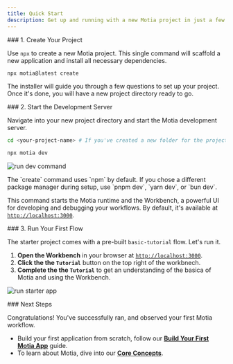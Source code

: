 ```yaml
---
title: Quick Start
description: Get up and running with a new Motia project in just a few seconds.
---
```

<Steps>

<Step>
### 1. Create Your Project

Use `npx` to create a new Motia project. This single command will scaffold a new application and install all necessary dependencies.

```bash
npx motia@latest create
```

The installer will guide you through a few questions to set up your project. Once it's done, you will have a new project directory ready to go.

</Step>

<Step>
### 2. Start the Development Server

Navigate into your new project directory and start the Motia development server.

```bash
cd <your-project-name> # If you've created a new folder for the project, navigate into it

npx motia dev
```

![run dev command](/docs-images/motia-terminal.gif)

<Callout>
The `create` command uses `npm` by default. If you chose a different package manager during setup, use `pnpm dev`, `yarn dev`, or `bun dev`.
</Callout>

This command starts the Motia runtime and the Workbench, a powerful UI for developing and debugging your workflows. By default, it's available at [`http://localhost:3000`](http://localhost:3000).

</Step>

<Step>
### 3. Run Your First Flow

The starter project comes with a pre-built `basic-tutorial` flow. Let's run it.

1.  **Open the Workbench** in your browser at [`http://localhost:3000`](http://localhost:3000).
2.  **Click the  the `Tutorial`** button on the top right of the workbnech.
3.  **Complete the  the `Tutorial`** to get an understanding of the basica of Motia and using the Workbench.

![run starter app](/docs-images/motia-build-your-app.gif)

</Step>

<Step>
### Next Steps

Congratulations! You've successfully ran, and observed your first Motia workflow.

- Build your first application from scratch, follow our **[Build Your First Motia App](/docs/getting-started/build-your-first-app)** guide.
- To learn about Motia, dive into our **[Core Concepts](/docs/concepts/overview)**.

</Step>
</Steps>
